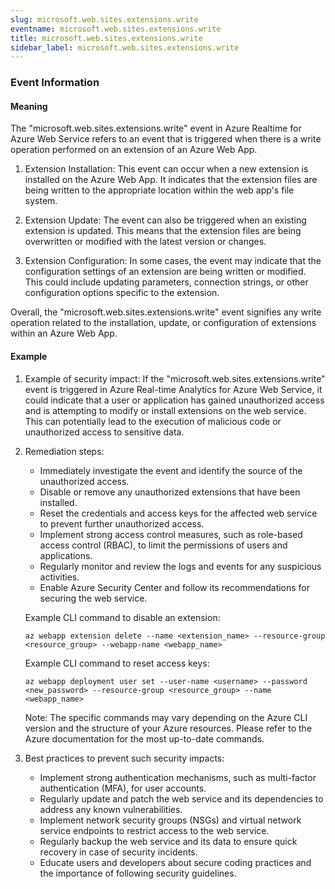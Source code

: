 ```yaml
--- 
slug: microsoft.web.sites.extensions.write
eventname: microsoft.web.sites.extensions.write
title: microsoft.web.sites.extensions.write
sidebar_label: microsoft.web.sites.extensions.write
---
```

                       
### Event Information

#### Meaning

The "microsoft.web.sites.extensions.write" event in Azure Realtime for Azure Web Service refers to an event that is triggered when there is a write operation performed on an extension of an Azure Web App. 

1. Extension Installation: This event can occur when a new extension is installed on the Azure Web App. It indicates that the extension files are being written to the appropriate location within the web app's file system.

2. Extension Update: The event can also be triggered when an existing extension is updated. This means that the extension files are being overwritten or modified with the latest version or changes.

3. Extension Configuration: In some cases, the event may indicate that the configuration settings of an extension are being written or modified. This could include updating parameters, connection strings, or other configuration options specific to the extension.

Overall, the "microsoft.web.sites.extensions.write" event signifies any write operation related to the installation, update, or configuration of extensions within an Azure Web App.

#### Example

1. Example of security impact: If the "microsoft.web.sites.extensions.write" event is triggered in Azure Real-time Analytics for Azure Web Service, it could indicate that a user or application has gained unauthorized access and is attempting to modify or install extensions on the web service. This can potentially lead to the execution of malicious code or unauthorized access to sensitive data.

2. Remediation steps:
   - Immediately investigate the event and identify the source of the unauthorized access.
   - Disable or remove any unauthorized extensions that have been installed.
   - Reset the credentials and access keys for the affected web service to prevent further unauthorized access.
   - Implement strong access control measures, such as role-based access control (RBAC), to limit the permissions of users and applications.
   - Regularly monitor and review the logs and events for any suspicious activities.
   - Enable Azure Security Center and follow its recommendations for securing the web service.

   Example CLI command to disable an extension:
   ```
   az webapp extension delete --name <extension_name> --resource-group <resource_group> --webapp-name <webapp_name>
   ```

   Example CLI command to reset access keys:
   ```
   az webapp deployment user set --user-name <username> --password <new_password> --resource-group <resource_group> --name <webapp_name>
   ```

   Note: The specific commands may vary depending on the Azure CLI version and the structure of your Azure resources. Please refer to the Azure documentation for the most up-to-date commands.

3. Best practices to prevent such security impacts:
   - Implement strong authentication mechanisms, such as multi-factor authentication (MFA), for user accounts.
   - Regularly update and patch the web service and its dependencies to address any known vulnerabilities.
   - Implement network security groups (NSGs) and virtual network service endpoints to restrict access to the web service.
   - Regularly backup the web service and its data to ensure quick recovery in case of security incidents.
   - Educate users and developers about secure coding practices and the importance of following security guidelines.


 